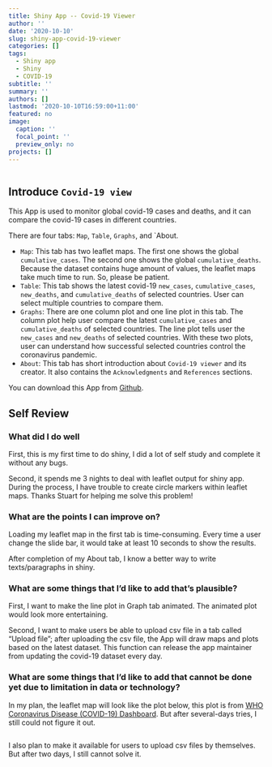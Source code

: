 ```yaml
---
title: Shiny App -- Covid-19 Viewer
author: ''
date: '2020-10-10'
slug: shiny-app-covid-19-viewer
categories: []
tags:
  - Shiny app
  - Shiny
  - COVID-19
subtitle: ''
summary: ''
authors: []
lastmod: '2020-10-10T16:59:00+11:00'
featured: no
image:
  caption: ''
  focal_point: ''
  preview_only: no
projects: []
---
```


```r

```



## Introduce `Covid-19 view`

This App is used to monitor global covid-19 cases and deaths, and it can compare the covid-19 cases in different countries.

There are four tabs: `Map`, `Table`, `Graphs`, and `About.

* `Map`: This tab has two leaflet maps. The first one shows the global `cumulative_cases`. The second one shows the global `cumulative_deaths`. Because the dataset contains huge amount of values, the leaflet maps take much time to run. So, please be patient.
* `Table`: This tab shows the latest covid-19 `new_cases`, `cumulative_cases`, `new_deaths`, and `cumulative_deaths` of selected countries. User can select multiple countries to compare them.
* `Graphs`: There are one column plot and one line plot in this tab. The column plot help user compare the latest `cumulative_cases` and `cumulative_deaths` of selected countries. The line plot tells user the `new_cases` and `new_deaths` of selected countries. With these two plots, user can understand how successful selected countries control the coronavirus pandemic.
* `About`: This tab has short introduction about `Covid-19 viewer` and its creator. It also contains the `Acknowledgments` and `References` sections.

You can download this App from [Github](https://github.com/etc5523-2020/shiny-assessment-ycui0008). 


## Self Review

### What did I do well

First, this is my first time to do shiny, I did a lot of self study and complete it without any bugs. 

Second, it spends me 3 nights to deal with leaflet output for shiny app. During the process, I have trouble to create circle markers within leaflet maps. Thanks Stuart for helping me solve this problem!

### What are the points I can improve on?

Loading my leaflet map in the first tab is time-consuming. Every time a user change the slide bar, it would take at least 10 seconds to show the results. 

After completion of my About tab, I know a better way to write texts/paragraphs in shiny. 

### What are some things that I'd like to add that's plausible?

First, I want to make the line plot in Graph tab animated. The animated plot would look more entertaining.

Second, I want to make users be able to upload csv file in a tab called "Upload file"; after uploading the csv file, the App will draw maps and plots based on the latest dataset. This function can release the app maintainer from updating the covid-19 dataset every day.



### What are some things that I'd like to add that cannot be done yet due to limitation in data or technology?

In my plan, the leaflet map will look like the plot below, this plot is from [WHO Coronavirus Disease (COVID-19) Dashboard](https://covid19.who.int/). But after several-days tries, I still could not figure it out.

<img src="../../img/who-dashboard.png" alt ="" />

I also plan to make it available for users to upload csv files by themselves. But after two days, I still cannot solve it.

